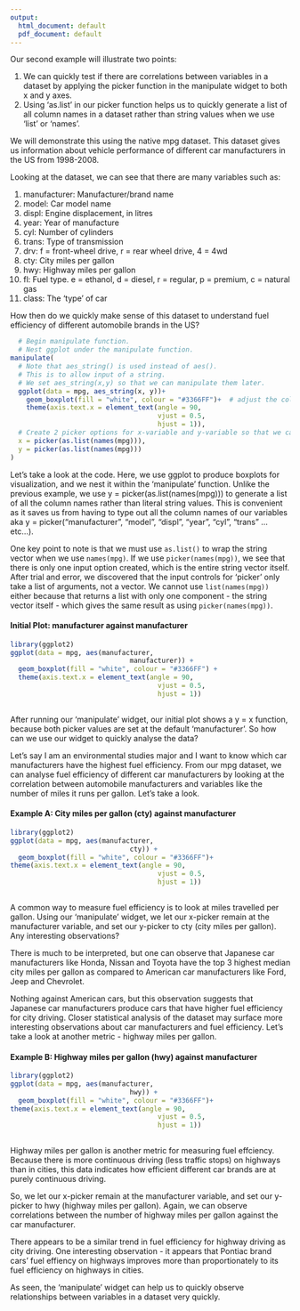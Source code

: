 ```yaml
---
output:
  html_document: default
  pdf_document: default
---
```

Our second example will illustrate two points: 

1. We can quickly test if there are correlations between variables in a dataset by applying the picker function in the manipulate widget to both x and y axes. 
2. Using 'as.list' in our picker function helps us to quickly generate a list of all column names in a dataset rather than string values when we use 'list' or 'names'. 

We will demonstrate this using the native mpg dataset. This dataset gives us information about vehicle performance of different car manufacturers in the US from 1998-2008. 

Looking at the dataset, we can see that there are many variables such as:

1.  manufacturer: Manufacturer/brand name
2.  model: Car model name
3.  displ: Engine displacement, in litres
4.  year: Year of manufacture
5.  cyl: Number of cylinders
6.  trans: Type of transmission
7.  drv: f = front-wheel drive, r = rear wheel drive, 4 = 4wd
8.  cty: City miles per gallon
9.  hwy: Highway miles per gallon
10.  fl: Fuel type. e = ethanol, d = diesel, r = regular, p = premium, c = natural gas
11.  class: The 'type' of car

How then do we quickly make sense of this dataset to understand fuel efficiency of different automobile brands in the US? 

```r

  # Begin manipulate function.
  # Nest ggplot under the manipulate function.
manipulate(
  # Note that aes_string() is used instead of aes().
  # This is to allow input of a string.
  # We set aes_string(x,y) so that we can manipulate them later. 
  ggplot(data = mpg, aes_string(x, y))+  
    geom_boxplot(fill = "white", colour = "#3366FF")+  # adjust the colour of the boxplots to make them more visible.
    theme(axis.text.x = element_text(angle = 90,  
                                     vjust = 0.5,
                                     hjust = 1)),
  # Create 2 picker options for x-variable and y-variable so that we can just them later. We use as.list so that we can generate a list of the colnames of the mpg dataset and use it in our picker function.
  x = picker(as.list(names(mpg))),    
  y = picker(as.list(names(mpg)))     
)
```

Let's take a look at the code. Here, we use ggplot to produce boxplots for visualization, and we nest it within the 'manipulate' function. Unlike the previous example, we use y = picker(as.list(names(mpg))) to generate a list of all the column names rather than literal string values. This is convenient as it saves us from having to type out all the column names of our variables aka y = picker("manufacturer", "model", "displ", "year", "cyl", "trans" ... etc...).

One key point to note is that we must use `as.list()` to wrap the string vector when we use `names(mpg)`. If we use `picker(names(mpg))`, we see that there is only one input option created, which is the entire string vector itself.  After trial and error, we discovered that the input controls for 'picker' only take a list of arguments, not a vector. We cannot use `list(names(mpg))` either because that returns a list with only one component - the string vector itself - which gives the same result as using  `picker(names(mpg))`. 

#### Initial Plot: manufacturer against manufacturer
```r
library(ggplot2)
ggplot(data = mpg, aes(manufacturer, 
                              manufacturer)) +
  geom_boxplot(fill = "white", colour = "#3366FF") +
  theme(axis.text.x = element_text(angle = 90,
                                     vjust = 0.5,
                                     hjust = 1))
               
```

After running our 'manipulate' widget, our initial plot shows a y = x function, because both picker values are set at the default 'manufacturer'. So how can we use our widget to quickly analyse the data? 

Let's say I am an environmental studies major and I want to know which car manufacturers have the highest fuel efficiency. From our mpg dataset, we can analyse fuel efficiency of different car manufacturers by looking at the correlation between automobile manufacturers and variables like the number of miles it runs per gallon. Let's take a look.

#### Example A: City miles per gallon (cty) against manufacturer

```r
library(ggplot2)
ggplot(data = mpg, aes(manufacturer, 
                              cty)) +
  geom_boxplot(fill = "white", colour = "#3366FF")+
theme(axis.text.x = element_text(angle = 90,
                                     vjust = 0.5,
                                     hjust = 1))
       
```

A common way to measure fuel efficiency is to look at miles travelled per gallon. Using our 'manipulate' widget, we let our x-picker remain at the manufacturer variable, and set our y-picker to cty (city miles per gallon). Any interesting observations? 

There is much to be interpreted, but one can observe that Japanese car manufacturers like Honda, Nissan and Toyota have the top 3 highest median city miles per gallon as compared to American car manufacturers like Ford, Jeep and Chevrolet. 

Nothing against American cars, but this observation suggests that Japanese car manufacturers produce cars that have higher fuel efficiency for city driving. Closer statistical analysis of the dataset may surface more interesting observations about car manufacturers and fuel efficiency. Let's take a look at another metric - highway miles per gallon. 

#### Example B: Highway miles per gallon (hwy) against manufacturer

```r
library(ggplot2)
ggplot(data = mpg, aes(manufacturer, 
                              hwy)) +
  geom_boxplot(fill = "white", colour = "#3366FF")+
theme(axis.text.x = element_text(angle = 90,
                                     vjust = 0.5,
                                     hjust = 1))
               
```

Highway miles per gallon is another metric for measuring fuel effciency. Because there is more continuous driving (less traffic stops) on highways than in cities, this data indicates how efficient different car brands are at purely continuous driving.

So, we let our x-picker remain at the manufacturer variable, and set our y-picker to hwy (highway miles per gallon). Again, we can observe correlations between the number of highway miles per gallon against the car manufacturer.

There appears to be a similar trend in fuel efficiency for highway driving as city driving. One interesting observation - it appears that Pontiac brand cars' fuel effiency on highways improves more than proportionately to its fuel efficiency on highways in cities. 

As seen, the 'manipulate' widget can help us to quickly observe relationships between variables in a dataset very quickly. 